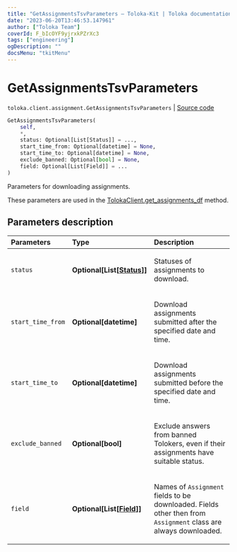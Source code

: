 ```yaml
---
title: "GetAssignmentsTsvParameters — Toloka-Kit | Toloka documentation"
date: "2023-06-20T13:46:53.147961"
author: ["Toloka Team"]
coverId: F_bIcOYF9yjrxkPZrXc3
tags: ["engineering"]
ogDescription: ""
docsMenu: "tkitMenu"
---
```


# GetAssignmentsTsvParameters

`toloka.client.assignment.GetAssignmentsTsvParameters` | [Source code](https://github.com/Toloka/toloka-kit/blob/v1.2.0/src/client/assignment.py#L125)

```python
GetAssignmentsTsvParameters(
    self,
    *,
    status: Optional[List[Status]] = ...,
    start_time_from: Optional[datetime] = None,
    start_time_to: Optional[datetime] = None,
    exclude_banned: Optional[bool] = None,
    field: Optional[List[Field]] = ...
)
```

Parameters for downloading assignments.

These parameters are used in the [TolokaClient.get_assignments_df](/docs/toloka-kit/reference/toloka.client.TolokaClient.get_assignments_df) method.

## Parameters description

| Parameters | Type | Description |
| :----------| :----| :-----------|
`status`|**Optional\[List\[[Status](/docs/toloka-kit/reference/toloka.client.assignment.GetAssignmentsTsvParameters.Status)\]\]**|<p>Statuses of assignments to download.</p>
`start_time_from`|**Optional\[datetime\]**|<p>Download assignments submitted after the specified date and time.</p>
`start_time_to`|**Optional\[datetime\]**|<p>Download assignments submitted before the specified date and time.</p>
`exclude_banned`|**Optional\[bool\]**|<p>Exclude answers from banned Tolokers, even if their assignments have suitable status.</p>
`field`|**Optional\[List\[[Field](/docs/toloka-kit/reference/toloka.client.assignment.GetAssignmentsTsvParameters.Field)\]\]**|<p>Names of `Assignment` fields to be downloaded. Fields other then from `Assignment` class are always downloaded.</p>